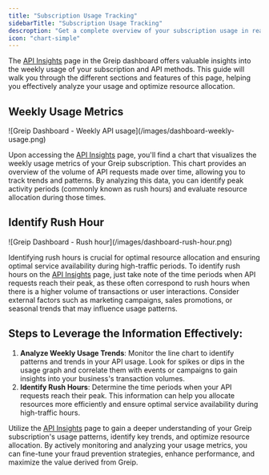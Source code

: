 ```yaml
---
title: "Subscription Usage Tracking"
sidebarTitle: "Subscription Usage Tracking"
descroption: "Get a complete overview of your subscription usage in real-time"
icon: "chart-simple"
---
```


The [API Insights](https://dashboard.greip.io/insights) page in the Greip dashboard offers valuable insights into the weekly usage of your subscription and API methods. This guide will walk you through the different sections and features of this page, helping you effectively analyze your usage and optimize resource allocation.

## Weekly Usage Metrics

<Frame caption="Greip Dashboard - Weekly API usage">
  ![Greip Dashboard - Weekly API usage](/images/dashboard-weekly-usage.png)
</Frame>

Upon accessing the [API Insights](https://dashboard.greip.io/insights) page, you'll find a chart that visualizes the weekly usage metrics of your Greip subscription. This chart provides an overview of the volume of API requests made over time, allowing you to track trends and patterns. By analyzing this data, you can identify peak activity periods (commonly known as rush hours) and evaluate resource allocation during those times.

## Identify Rush Hour

<Frame caption="Greip Dashboard - Rush hour">
  ![Greip Dashboard - Rush hour](/images/dashboard-rush-hour.png)
</Frame>

Identifying rush hours is crucial for optimal resource allocation and ensuring optimal service availability during high-traffic periods. To identify rush hours on the [API Insights](https://dashboard.greip.io/insights) page, just take note of the time periods when API requests reach their peak, as these often correspond to rush hours when there is a higher volume of transactions or user interactions. Consider external factors such as marketing campaigns, sales promotions, or seasonal trends that may influence usage patterns.

## Steps to Leverage the Information Effectively:

1. **Analyze Weekly Usage Trends**: Monitor the line chart to identify patterns and trends in your API usage. Look for spikes or dips in the usage graph and correlate them with events or campaigns to gain insights into your business's transaction volumes.
2. **Identify Rush Hours**: Determine the time periods when your API requests reach their peak. This information can help you allocate resources more efficiently and ensure optimal service availability during high-traffic hours.

Utilize the [API Insights](https://dashboard.greip.io/insights) page to gain a deeper understanding of your Greip subscription's usage patterns, identify key trends, and optimize resource allocation. By actively monitoring and analyzing your usage metrics, you can fine-tune your fraud prevention strategies, enhance performance, and maximize the value derived from Greip.
